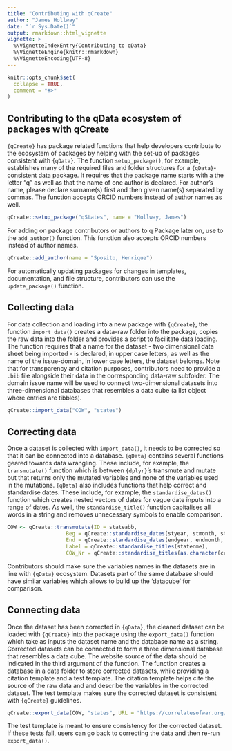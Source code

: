 ```yaml
---
title: "Contributing with qCreate"
author: "James Hollway"
date: "`r Sys.Date()`"
output: rmarkdown::html_vignette
vignette: >
  %\VignetteIndexEntry{Contributing to qData}
  %\VignetteEngine{knitr::rmarkdown}
  %\VignetteEncoding{UTF-8}
---
```


```r
knitr::opts_chunk$set(
  collapse = TRUE,
  comment = "#>"
)
```

## Contributing to the qData ecosystem of packages with qCreate

`{qCreate}` has package related functions that help developers contribute to the ecosystem of 
packages by helping with the set-up of packages consistent with `{qData}`. 
The function `setup_package()`, for example, establishes many of the required files and folder 
structures for a `{qData}`-consistent data package. 
It requires that the package name starts with a the letter "q" as well as that 
the name of one author is declared.
For author's name, please declare surname(s) first and then given name(s) separated by commas.
The function accepts ORCID numbers instead of author names as well. 

```r
qCreate::setup_package("qStates", name = "Hollway, James")
```

For adding on package contributors or authors to q Package later on, use to the `add_author()` function.
This function also accepts ORCID numbers instead of author names. 

```r
qCreate::add_author(name = "Sposito, Henrique")
```

For automatically updating packages for changes in templates, documentation, and file structure,
contributors can use the `update_package()` function.

## Collecting data

For data collection and loading into a new package with `{qCreate}`, the function `import_data()` 
creates a data-raw folder into the package, copies the raw data into the folder and 
provides a script to facilitate data loading.
The function requires that a name for the dataset - two dimensional data sheet being 
imported - is declared, in upper case letters, as well as the name of the issue-domain, 
in lower case letters, the dataset belongs.
Note that for transparency and citation purposes, contributors need to provide
a `.bib` file alongside their data in the corresponding data-raw subfolder.
The domain issue name will be used to connect two-dimensional datasets into 
three-dimensional databases that resembles a data cube 
(a list object where entries are tibbles).

```r
qCreate::import_data("COW", "states")
```

## Correcting data

Once a dataset is collected with `import_data()`, it needs to be corrected so that it can be 
connected into a database. `{qData}` contains several functions geared towards data wrangling. 
These include, for example, the `transmutate()` function which is between `{dplyr}`'s 
transmute and mutate but that returns only the mutated variables and none of the variables
used in the mutations. `{qData}` also includes functions that help correct and standardise dates. 
These include, for example, the `standardise_dates()` function which creates nested vectors of 
dates for vague date inputs into a range of dates. 
As well, the `standardise_title()` function capitalises all words in a string
and removes unnecessary symbols to enable comparison.

```r
COW <- qCreate::transmutate(ID = stateabb,
                   Beg = qCreate::standardise_dates(styear, stmonth, stday),
                   End = qCreate::standardise_dates(endyear, endmonth, endday),
                   Label = qCreate::standardise_titles(statenme),
                   COW_Nr = qCreate::standardise_titles(as.character(ccode)))
```

Contributors should make sure the variables names in the datasets are in line with `{qData}` ecosystem.
Datasets part of the same database should have similar variables which allows to build up the 'datacube' 
for comparison.

## Connecting data

Once the dataset has been corrected in `{qData}`, the cleaned dataset can be loaded with `{qCreate}` into the 
package using the `export_data()` function which take as inputs the dataset name and the database name as a string. 
Corrected datasets can be connected to form a three dimensional database that resembles a data cube.
The website source of the data should be indicated in the third argument of the function.
The function creates a database in a data folder to store corrected datasets,
while providing a citation template and a test template.
The citation template helps cite the source of the raw data and and describe the variables in the corrected dataset. 
The test template makes sure the corrected dataset is consistent with `{qCreate}` guidelines.

```r
qCreate::export_data(COW, "states", URL = "https://correlatesofwar.org/data-sets/state-system-membership")
```

The test template is meant to ensure consistency for the corrected dataset. 
If these tests fail, users can go back to correcting the data and then re-run `export_data()`.  
